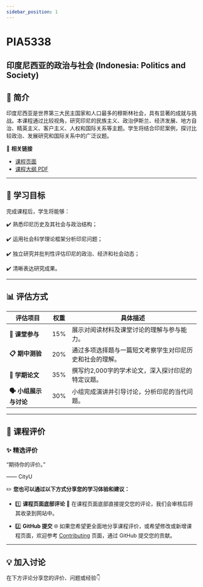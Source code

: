 ```yaml
---
sidebar_position: 1
---
```


# PIA5338
## 印度尼西亚的政治与社会 (Indonesia: Politics and Society)

## **📘 简介**
印度尼西亚是世界第三大民主国家和人口最多的穆斯林社会，具有显著的成就与挑战。本课程通过比较视角，研究印尼的民族主义、政治伊斯兰、经济发展、地方自治、精英主义、客户主义、人权和国际关系等主题。学生将结合印尼案例，探讨比较政治、发展研究和国际关系中的广泛议题。

🔗 **相关链接**
- [课程页面](https://www.cityu.edu.hk/catalogue/pg/202425/course/PIA5338.htm)
- [课程大纲 PDF](https://www.cityu.edu.hk/catalogue/pg/202425/course/PIA5338.pdf)

---

## **🎯 学习目标**

完成课程后，学生将能够：

✔️ 熟悉印尼历史及其社会与政治结构；

✔️ 运用社会科学理论框架分析印尼问题；

✔️ 独立研究并批判性评估印尼的政治、经济和社会动态；

✔️ 清晰表达研究成果。

---

## **📊 评估方式**

| **评估项目**             | **权重** | **具体描述**                                                                                     |
|--------------------------|----------|--------------------------------------------------------------------------------------------------|
| **📖 课堂参与**          | 15%      | 展示对阅读材料及课堂讨论的理解与参与能力。                                                         |
| **📋 期中测验**          | 20%      | 通过多项选择题与一篇短文考察学生对印尼历史和社会的理解。                                                |
| **📄 学期论文**           | 35%      | 撰写约2,000字的学术论文，深入探讨印尼的特定议题。                                                    |
| **🗣️ 小组展示与讨论**     | 30%      | 小组完成演讲并引导讨论，分析印尼的当代问题。                                                         |

---

## **💬 课程评价**

### ✨ **精选评价**
<div className={commentStyles.commentBox}>
    <p className={commentStyles.commentText}>
        “期待你的评价。”
    </p>
    <p className={commentStyles.commentAuthor}>—— CityU</p>
</div>

✏️ **您也可以通过以下方式分享您的学习体验和建议：**

- 1️⃣ **课程页面底部评论**
💬 在课程页面底部直接提交您的评论，我们会审核后将其收录到网站中。

- 2️⃣ **GitHub 提交**
🌐 如果您希望更全面地分享课程评价，或希望修改或新增课程页面，欢迎参考 [Contributing](/contributing) 页面，通过 GitHub 提交您的贡献。

---

## **💡 加入讨论**

在下方评论分享您的评价、问题或经验👇
<Utterances />

